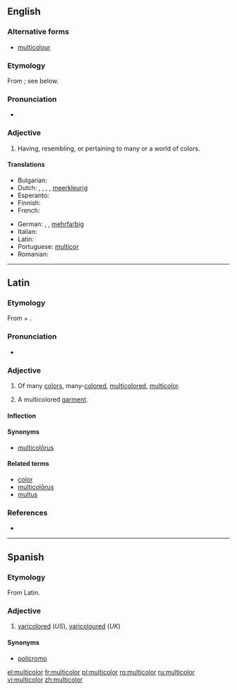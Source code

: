 ==English==

===Alternative forms===
* [[multicolour]] {{qualifier|Commonwealth}}

===Etymology===
From {{etyl|la}} {{term|multicolor|lang=la}}; see below.

===Pronunciation===
* {{IPA|/ˌmʌltɪˈkʌlə/}}

===Adjective===
{{infl|en|adjective}}

# {{chiefly|US}} Having, resembling, or pertaining to many or a world of colors.

====Translations====
{{trans-top|having many colours}}
* Bulgarian: {{t+|bg|многоцветен|m}}
* Dutch: {{t+|nl|bont}}, {{t|nl|bonte}}, {{t|nl|veelkleurig}}, {{t|nl|veelkleurige}}, [[meerkleurig]]
* Esperanto: {{t|eo|multkolora|xs=Esperanto}}
* Finnish: {{t-|fi|monivärinen}}
* French: {{t|fr|multicooleur}}
{{trans-mid}}
* German: {{t+|de|bunt}}, {{t-|de|vielfarbig}}, [[mehrfarbig]]
* Italian: {{t+|it|multicolore}}
* Latin: {{t-|la|multicolor}}
* Portuguese: [[multicor]]
* Romanian: {{t+|ro|multicolor}}
{{trans-bottom}}

----

==Latin==

===Etymology===
From {{term|multus||much, many|lang=la}} + {{term|color||color|lang=la}}.

===Pronunciation===
* {{a|Classical}} {{IPA|/mulˈti.co.lor/|lang=la}}

===Adjective===
{{la-adj-3rd-1E|multicolor|multicoloris|multicolōris}}

# Of many [[color]]s, many-[[colored]], [[multicolored]], [[#English|multicolor]].
# {{context|substantive|lang=la}} A multicolored [[garment]].

====Inflection====
{{la-decl-3rd-1E|multicolor|multicolor|multicolor|multicolōr}}

====Synonyms====
* {{sense|multicolored}} [[multicolorus|multicolōrus]]

====Related terms====
* [[color#Latin|color]]
* [[multicolorus|multicolōrus]]
* [[multus]]

===References===
* {{R:L&S}}

----

==Spanish==

===Etymology===
From Latin.

===Adjective===
{{es-adj|pl=multicolores}}

# [[varicolored]] (''US''), [[varicoloured]] (''UK'')

====Synonyms====
* [[policromo]]

[[el:multicolor]]
[[fr:multicolor]]
[[pl:multicolor]]
[[ro:multicolor]]
[[ru:multicolor]]
[[vi:multicolor]]
[[zh:multicolor]]